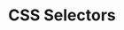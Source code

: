---
id: "web_mc_medium_011"
questionType: "MULTIPLE_CHOICE"
title: "CSS Selectors"
description: "Which selector targets all paragraph elements inside a div?"
difficulty: "MEDIUM"
category: "Web Development"
options:
  - "div + p"
  - "div > p"
  - "div p"
  - "p div"
correctAnswer: 2
---